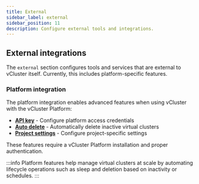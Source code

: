 ```yaml
---
title: External
sidebar_label: external
sidebar_position: 11
description: Configure external tools and integrations.
---
```


## External integrations

The `external` section configures tools and services that are external to vCluster itself. Currently, this includes platform-specific features.

### Platform integration

The platform integration enables advanced features when using vCluster with the vCluster Platform:

- **[API key](./platform/api-key.mdx)** - Configure platform access credentials
- **[Auto delete](./platform/auto-delete.mdx)** - Automatically delete inactive virtual clusters  
- **[Project settings](./platform/project.mdx)** - Configure project-specific settings

These features require a vCluster Platform installation and proper authentication.

:::info
Platform features help manage virtual clusters at scale by automating lifecycle operations such as sleep and deletion based on inactivity or schedules.
:::
